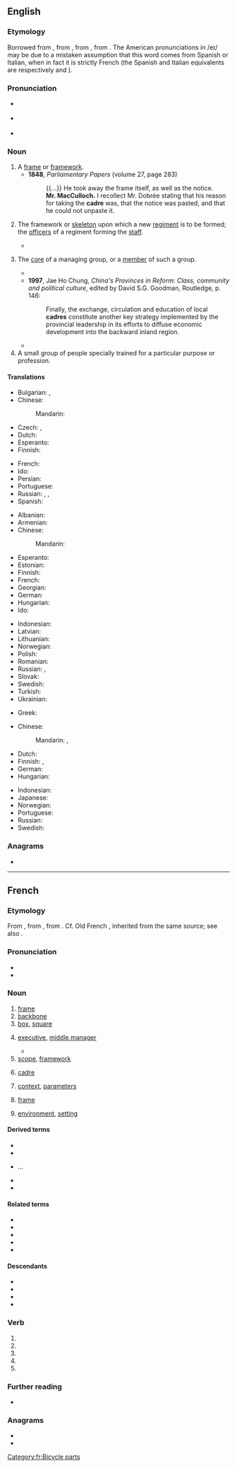 {{also|cadré}}
==English==
{{was wotd|2009|July|9}}
{{wikipedia|lang=en}}

===Etymology===
Borrowed from {{bor|en|fr|cadre}}, from {{der|en|it|quadro||framed painting, square}}, from {{der|en|la|quadrum}}, from {{m|la|quattuor||four}}. The American pronunciations in /eɪ/ may be due to a mistaken assumption that this word comes from Spanish or Italian, when in fact it is strictly French (the Spanish and Italian equivalents are respectively {{m|es|cuadro}} and {{m|it|quadro}}).

===Pronunciation===
* {{a|RP}} {{IPA|en|/ˈkɑː.də/|/ˈkɑː.dɹə/}}
* {{a|US}} {{IPA|en|/ˈkɑ.dɹeɪ/|/ˈkæd.ɹeɪ/|/ˈkɑ.dɹə/|/ˈkæd.ɹi/|/ˈkɑ.dɹi/|/ˈkɑ.dəɹ/}}
* {{audio|en|en-au-cadre.ogg|Audio (AU)}}

===Noun===
{{en-noun}}

# A [[frame]] or [[framework]].
#* '''1848''', ''Parliamentary Papers'' (volume 27, page 283)
#*: {{...}} He took away the frame itself, as well as the notice.<br>'''Mr. MacCulloch.''' I recollect Mr. Dobrée stating that his reason for taking the '''cadre''' was, that the notice was pasted, and that he could not unpaste it.
# {{lb|en|military}} The framework or [[skeleton]] upon which a new [[regiment]] is to be formed; the [[officer]]s of a regiment forming the [[staff]].
#* {{quote-book|en|year=2002
|author=Barry M. Stentiford
|title=The American Home Guard: the State Militia in the Twentieth Century
|chapter=9
|isbn=1585441813
|page=202
|passage=From the original plan, thirty-four '''cadre''' battalions, with a total of 116 companies, had actually been formed, a total of about 700 officers and another 600 key enlisted men.}}
# {{lb|en|chiefly|in|_|communism}} The [[core]] of a managing group, or a [[member]] of such a group.
#* {{quote-book|en|1986|Robert Elsie|Dictionary of Albanian Literature|page=101|url=http://books.google.com/books?id=eXEhAAAAMAAJ
|passage=After the war, he was a party '''cadre''' and worked as a correspondent for the daily newspaper Zeri i Popullit (The People's Voice).}}
#* '''1997''', Jae Ho Chung, ''China's Provinces in Reform: Class, community and political culture'', edited by David S.G. Goodman, Routledge, p. 146:
#*: Finally, the exchange, circulation and education of local '''cadres''' constitute another key strategy implemented by the provincial leadership in its efforts to diffuse economic development into the backward inland region.
#* {{quote-journal|en|year=2006|work=Financial Times|url=http://www.ft.com/cms/s/e9eef20e-4dc4-11db-8704-0000779e2340,dwp_uuid=9c33700c-4c86-11da-89df-0000779e2340.html|title=China airbrushes Chen|passage=Party '''cadres''' must guard against the temptations of power, money and sex.}}
# A small group of people specially trained for a particular purpose or profession.

====Translations====
{{trans-top|frame or framework}}
* Bulgarian: {{t+|bg|структу́ра|f}}, {{t+|bg|ра́мка|f}}
* Chinese:
*: Mandarin: {{t+|cmn|骨骼|tr=gǔgé|sc=Hani}}
* Czech: {{t+|cs|rámec|m}}, {{t+|cs|rám|m}}
* Dutch: {{t+|nl|kader|n}}
* Esperanto: {{t|eo|kadro}}
* Finnish: {{t+|fi|kehys}}
{{trans-mid}}
* French: {{t+|fr|cadre|m}}
* Ido: {{t+|io|kadro}}
* Persian: {{t+|fa|کادر|tr=kâdr|sc=fa-Arab}}
* Portuguese: {{t+|pt|armação|f}}
* Russian: {{t+|ru|структу́ра|f}}, {{t+|ru|ра́мка|f}}, {{t+|ru|карка́с|m}}
* Spanish: {{t+|es|armazón|f}}
{{trans-bottom}}

{{trans-top|skeleton upon which regiment is formed}}
* Albanian: {{t-needed|sq}}
* Armenian: {{t-needed|hy}}
* Chinese:
*: Mandarin: {{t-needed|cmn}}
* Esperanto: {{t-needed|eo}}
* Estonian: {{t-needed|et}}
* Finnish: {{t+|fi|esikunta}}
* French: {{t+|fr|cadres|m-p}}
* Georgian: {{t-needed|ka}}
* German: {{t-needed|de}}
* Hungarian: {{t-needed|hu}}
* Ido: {{t+|io|kadro}}
{{trans-mid}}
* Indonesian: {{t+|id|kader}}
* Latvian: {{t-needed|lv}}
* Lithuanian: {{t-needed|lt}}
* Norwegian: {{t+|no|kader|m}}
* Polish: {{t+|pl|kadra|f}}
* Romanian: {{t-needed|ro}}
* Russian: {{t-check|ru|[[ка́дровый]] [[соста́в]]|m}} {{attention|ru|2=was "[[кадровый]] [[состав]]" - assumed sum-of-parts; if an idiom, remove the wikilinks to the individual words. see [[User:Kephir/gadgets/xte#Translation_fixing]]}}, {{t+|ru|кадр|alt=ка́дры|m-p}}
* Slovak: {{t-needed|sk}}
* Swedish: {{t+|sv|kader}}
* Turkish: {{t-needed|tr}}
* Ukrainian: {{t-needed|uk}}
{{trans-bottom}}

{{trans-top|officers forming the staff}}
* Greek: {{t+|el|επιτελείο|n}}
{{trans-bottom}}

{{trans-top|core of managing group}}
* Chinese:
*: Mandarin: {{t+|cmn|幹部|tr=gànbù|sc=Hani}}, {{t+|cmn|干部|tr=gànbù|sc=Hani}}
* Dutch: {{t+|nl|kader|n}}
* Finnish: {{t|fi|ydinjoukko}}, {{t+|fi|kaaderi}}
* German: {{t+|de|Kader|m}}
* Hungarian: {{t+|hu|káder}}
{{trans-mid}}
* Indonesian: {{t+|id|kader}}
* Japanese: {{t+|ja|幹部|tr=かんぶ, kanbu|sc=Jpan}}
* Norwegian: {{t+|no|kader|m}}
* Portuguese: {{t+|pt|quadro|m}}
* Russian: {{t|ru|[[руководящий|руководя́щие]] [[кадр|ка́дры]]|m-p}}
* Swedish: {{t+|sv|kader}}
{{trans-bottom}}

===Anagrams===
* {{anagrams|en|a=acder|Cedar|Cerda|Cerdà|Dacre|acred|arced|cader|cared|cedar|decar|e-card|ecard|raced}}

{{C|en|Collectives}}
{{topics|en|People|Occupations}}

----

==French==

===Etymology===
From {{bor|fr|it|quadro||framed painting, square}}, from {{der|fr|la|quadrum}}, from {{m|la|quattuor||four}}. Cf. Old French {{m|fro|querre}}, inherited from the same source; see also {{m|fr|carre}}.

===Pronunciation===
* {{fr-IPA|câdre}}
* {{audio|fr|Fr-cadre.ogg|audio}}

===Noun===
{{fr-noun|m}}

# [[frame]] {{gloss|of a door or picture}}
# [[backbone]] {{gloss|of an organization}}
# [[box]], [[square]] {{gloss|on a printed page}}
# {{lb|fr|business}} [[executive]], [[middle manager]]
#* {{quote-book|fr|title=Extension du domaine de la lutte|author={{w|Michel Houellebecq}}|year=1994|passage=Vendredi soir, j'étais invité à une soirée chez un collègue de travail. On était une bonne trentaine, rien que des '''cadres'''  moyens âgés de vint-cinq à quarante ans.|translation=Friday night, I was invited to a party at a work colleague's house.  There were thirty or so of us there, just '''middle managers''' between the ages of twenty-five and forty.}}
# [[scope]], [[framework]]
# {{lb|fr|military}} [[#English|cadre]]
# [[context]], [[parameter]]s
# {{lb|fr|cycling}} [[frame]]
#: {{uxi|fr|'''cadre''' en fibre de carbone|carbon fiber '''frame'''}}
# [[environment]], [[setting]]
#: {{uxi|fr|'''cadre''' de vie|living '''environment'''}}

====Derived terms====
* {{l|fr|cadrage}}
* {{l|fr|cadrer}}
* {{l|fr|dans le cadre de}}...
* {{l|fr|décadrer}}
* {{l|fr|encadrer}}

====Related terms====
* {{l|fr|carre}}
* {{l|fr|carreau}}
* {{l|fr|carrer}}
* {{l|fr|encadrement}}
* {{l|fr|équerre}}

====Descendants====
* {{desc|en|cadre|bor=1}}
* {{desc|de|Kader|bor=1}}
* {{desctree|ru|кадр|bor=1}}
* {{desc|tr|kadro|bor=1}}

===Verb===
{{head|fr|verb form}}

# {{inflection of|fr|cadrer||1|s|pres|indc}}
# {{inflection of|fr|cadrer||3|s|pres|indc}}
# {{inflection of|fr|cadrer||1|s|pres|subj}}
# {{inflection of|fr|cadrer||3|s|pres|subj}}
# {{inflection of|fr|cadrer||2|s|impr}}

===Further reading===
* {{R:TLFi}}

===Anagrams===
* {{l|fr|carde}}
* {{l|fr|crade}}

[[Category:fr:Bicycle parts]]